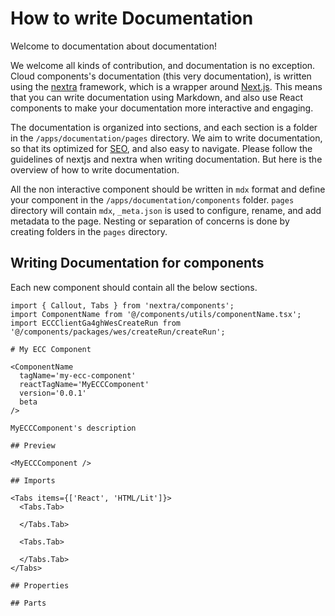
# How to write Documentation

<Callout emoji='🤣' type='info'>
  Welcome to documentation about documentation!
</Callout>

We welcome all kinds of contribution, and documentation is no exception. Cloud components's documentation (this very documentation), is written
using the [nextra](https://nextra.site/) framework, which is a wrapper around [Next.js](https://nextjs.org/). This means that you can write
documentation using Markdown, and also use React components to make your documentation more interactive and engaging.

The documentation is organized into sections, and each section is a folder in the `/apps/documentation/pages` directory. We aim to write documentation,
so that its optimized for [SEO](https://nextjs.org/learn-pages-router/seo/introduction-to-seo), and also easy to navigate. Please follow the guidelines
of nextjs and nextra when writing documentation. But here is the overview of how to write documentation. 

All the non interactive component should be written in `mdx` format and define your component in the `/apps/documentation/components` folder. `pages` directory will
contain `mdx`, `_meta.json` is used to configure, rename, and add metadata to the page. Nesting or separation of concerns is done by creating folders in the `pages` directory.

<FileTree>
  <FileTree.Folder name='pages' defaultOpen>
    <FileTree.File name='_meta.json' />
    <FileTree.File name='myIndexPage.mdx' />
    <FileTree.File name='mySecondCoolDoc.mdx' />
    <FileTree.Folder name='myFirstNestedDoc'>
      <FileTree.File name='_meta.json' />
      <FileTree.File name='myNestedIndex.mdx' />
    </FileTree.Folder>
  </FileTree.Folder>
</FileTree>

## Writing Documentation for components

Each new component should contain all the below sections.

```mdx
import { Callout, Tabs } from 'nextra/components';
import ComponentName from '@/components/utils/componentName.tsx';
import ECCClientGa4ghWesCreateRun from '@/components/packages/wes/createRun/createRun';

# My ECC Component

<ComponentName
  tagName='my-ecc-component'
  reactTagName='MyECCComponent'
  version='0.0.1'
  beta
/>

MyECCComponent's description

## Preview

<MyECCComponent />

## Imports

<Tabs items={['React', 'HTML/Lit']}>
  <Tabs.Tab>

  </Tabs.Tab>
  
  <Tabs.Tab>

  </Tabs.Tab>
</Tabs>

## Properties

## Parts

```